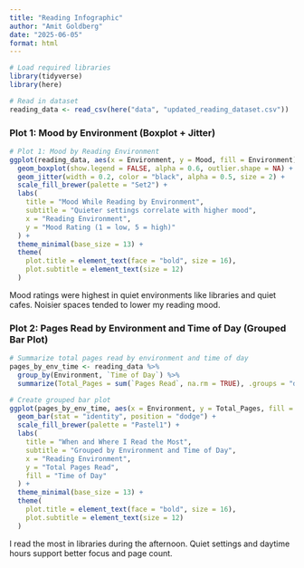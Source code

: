 ```yaml
---
title: "Reading Infographic"
author: "Amit Goldberg"
date: "2025-06-05"
format: html
---
```



```r
# Load required libraries
library(tidyverse)
library(here)

# Read in dataset
reading_data <- read_csv(here("data", "updated_reading_dataset.csv"))
```

### Plot 1: Mood by Environment (Boxplot + Jitter)
```r
# Plot 1: Mood by Reading Environment
ggplot(reading_data, aes(x = Environment, y = Mood, fill = Environment)) +
  geom_boxplot(show.legend = FALSE, alpha = 0.6, outlier.shape = NA) +
  geom_jitter(width = 0.2, color = "black", alpha = 0.5, size = 2) +
  scale_fill_brewer(palette = "Set2") +
  labs(
    title = "Mood While Reading by Environment",
    subtitle = "Quieter settings correlate with higher mood",
    x = "Reading Environment",
    y = "Mood Rating (1 = low, 5 = high)"
  ) +
  theme_minimal(base_size = 13) +
  theme(
    plot.title = element_text(face = "bold", size = 16),
    plot.subtitle = element_text(size = 12)
  )
```
Mood ratings were highest in quiet environments like libraries and quiet cafes. Noisier spaces tended to lower my reading mood.


### Plot 2: Pages Read by Environment and Time of Day (Grouped Bar Plot)
```r
# Summarize total pages read by environment and time of day
pages_by_env_time <- reading_data %>%
  group_by(Environment, `Time of Day`) %>%
  summarize(Total_Pages = sum(`Pages Read`, na.rm = TRUE), .groups = "drop")

# Create grouped bar plot
ggplot(pages_by_env_time, aes(x = Environment, y = Total_Pages, fill = `Time of Day`)) +
  geom_bar(stat = "identity", position = "dodge") +
  scale_fill_brewer(palette = "Pastel1") +
  labs(
    title = "When and Where I Read the Most",
    subtitle = "Grouped by Environment and Time of Day",
    x = "Reading Environment",
    y = "Total Pages Read",
    fill = "Time of Day"
  ) +
  theme_minimal(base_size = 13) +
  theme(
    plot.title = element_text(face = "bold", size = 16),
    plot.subtitle = element_text(size = 12)
  )
```
I read the most in libraries during the afternoon. Quiet settings and daytime hours support better focus and page count.